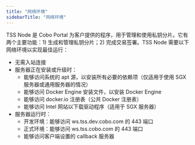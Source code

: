 ```yaml
---
title: "网络环境"
sidebarTitle: "网络环境"
---
```


TSS Node 是 Cobo Portal 为客户提供的程序，用于管理和使用私钥分片。它有两个主要功能：1) 生成和管理私钥分片；2) 完成交易签署。TSS Node 需要以下网络环境以实现最佳运行：

- 无需入站连接
- 服务器正在安装或升级时：
  - 能够访问系统的 apt 源，以安装所有必要的依赖项（仅适用于使用 SGX 服务器或通用服务器的情况）
  - 能够访问 Docker Engine 安装文件，以安装 Docker Engine
  - 能够访问 docker.io 注册表（公共 Docker 注册表）
  - 能够访问 Intel 网站以下载驱动程序（适用于 SGX 服务器）
- 服务器运行时：
  - 开发环境：能够访问 ws.tss.dev.cobo.com 的 443 端口
  - 正式环境：能够访问 ws.tss.cobo.com 的 443 端口
  - 能够访问客户端设置的 callback 服务器 